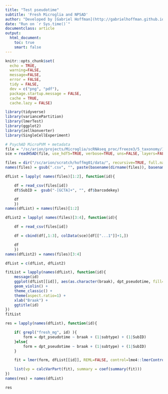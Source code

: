 ```yaml
---
title: "Test pseudotime"
subtitle: 'Fresh Microglia and NPSAD'
author: "Developed by [Gabriel Hoffman](http://gabrielhoffman.github.io/)"
date: "Run on `r Sys.time()`"
documentclass: article
output: 
  html_document:
    toc: true
    smart: false
---
```



<!--- 

# cd /Users/gabrielhoffman/workspace/repos/nps_ad/mg

cd /sc/arion/projects/CommonMind/hoffman/NPS-AD/work/nps_ad/mg
R --vanilla

system("ml git; git pull"); rmarkdown::render("test_pseudotime.Rmd");


# https://hoffmg01.hpc.mssm.edu/mg/test_pseudotime.html


--->



```r
knitr::opts_chunk$set(
  echo = TRUE,
  warning=FALSE,
  message=FALSE,
  error = FALSE,
  tidy = FALSE,
  dev = c("png", "pdf"),
  package.startup.message = FALSE,
  cache = TRUE,
  cache.lazy = FALSE)
```


```r
library(tidyverse)
library(variancePartition)
library(lmerTest)
library(ggplot2)
library(zellkonverter)
library(SingleCellExperiment)
```

```r
# PsychAD MicroPVM + metadata
file = "/sc/arion/projects/Microglia/scRNAseq_proc/freeze3/5_taxonomy/1_scANVI_psychAD_annotation/230420_PsychAD_MicroPVM_independent_meta_scANVI_new-umap.h5ad"
sce = readH5AD(file, use_hdf5=TRUE, verbose=TRUE, uns=FALSE, layers=FALSE, obsm=FALSE)

files = dir("/sc/arion/scratch/hoffmg01/data/", recursive=TRUE, full.names=TRUE)
names(files) = gsub(".csv", "", paste(basename(dirname(files)), basename(files), sep="/"))

dfList = lapply( names(files)[1:2], function(id){

	df = read_csv(files[id])
	df$SubID =  gsub("-[GCTA]+", "", df$barcodekey)

	df
	})
names(dfList) = names(files)[1:2]

dfList2 = lapply( names(files)[3:4], function(id){

	df = read_csv(files[id])

	df = cbind(df[,1:3], colData(sce)[df[["...1"]]+1,])

	df
	})
names(dfList2) = names(files)[3:4]

dfList = c(dfList, dfList2)
```

```r
fitList = lapply(names(dfList), function(id){
	message(id)
	ggplot(dfList[[id]], aes(as.character(braak), dpt_pseudotime, fill=braak)) +
	geom_violin() +
	theme_classic() +
	theme(aspect.ratio=1) +
	xlab("Braak") + 
	ggtitle(id)
})
fitList
```


```r
res = lapply(names(dfList), function(id){

	if( grepl("fresh_mg", id) ){
		form = dpt_pseudotime ~ braak + (1|subtype) + (1|SubID)
	}else{
		form = dpt_pseudotime ~ braak + (1|subtype) + (1|SubID)
	}

	fit = lmer(form, dfList[[id]], REML=FALSE, control=lme4::lmerControl(optimizer="Nelder_Mead"))

	list(vp = calcVarPart(fit), summary = coef(summary(fit)))
})
names(res) = names(dfList)
```

```r
res
```


<!---

PsychAD metadata
/sc/arion/projects/psychAD/NPS-AD/freeze2_rc/metadata/clinical_metadata.csv
/sc/arion/projects/psychAD/NPS-AD/freeze2_rc/metadata/clinical_metadata_sampleSets_latest.RDS
--->

